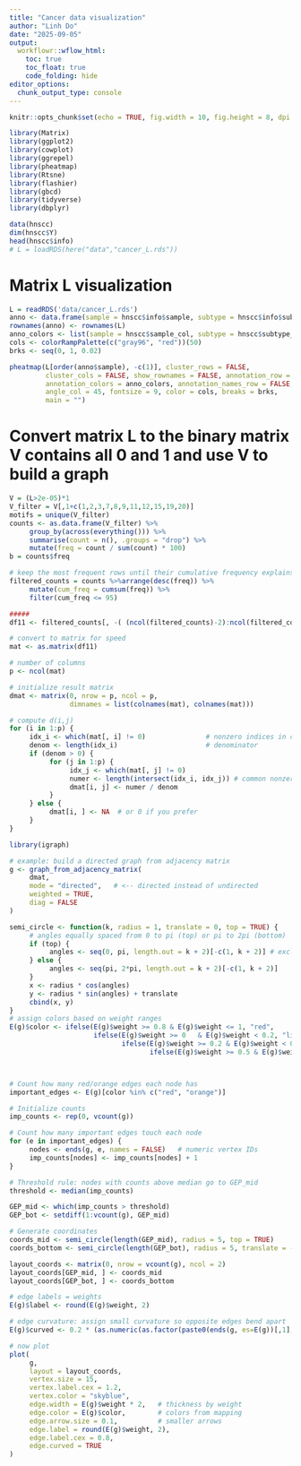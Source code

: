 ```yaml
---
title: "Cancer data visualization"
author: "Linh Do"
date: "2025-09-05"
output:
  workflowr::wflow_html:
    toc: true
    toc_float: true
    code_folding: hide
editor_options:
  chunk_output_type: console
---
```


```r
knitr::opts_chunk$set(echo = TRUE, fig.width = 10, fig.height = 8, dpi = 150)
```

```r
library(Matrix)
library(ggplot2)
library(cowplot)
library(ggrepel)
library(pheatmap)
library(Rtsne)
library(flashier)
library(gbcd)
library(tidyverse)
library(dbplyr)

data(hnscc)
dim(hnscc$Y)
head(hnscc$info)
# L = loadRDS(here("data","cancer_L.rds"))

```

# Matrix L visualization

```r
L = readRDS('data/cancer_L.rds')
anno <- data.frame(sample = hnscc$info$sample, subtype = hnscc$info$subtype)
rownames(anno) <- rownames(L)
anno_colors <- list(sample = hnscc$sample_col, subtype = hnscc$subtype_col)
cols <- colorRampPalette(c("gray96", "red"))(50)
brks <- seq(0, 1, 0.02)

pheatmap(L[order(anno$sample), -c(1)], cluster_rows = FALSE,
         cluster_cols = FALSE, show_rownames = FALSE, annotation_row = anno,
         annotation_colors = anno_colors, annotation_names_row = FALSE,
         angle_col = 45, fontsize = 9, color = cols, breaks = brks,
         main = "")
```

# Convert matrix L to the binary matrix V contains all 0 and 1 and use V to build a graph

```r
V = (L>2e-05)*1
V_filter = V[,1+c(1,2,3,7,8,9,11,12,15,19,20)]
motifs = unique(V_filter)
counts <- as.data.frame(V_filter) %>%
     group_by(across(everything())) %>%
     summarise(count = n(), .groups = "drop") %>%
     mutate(freq = count / sum(count) * 100)
b = counts$freq

# keep the most frequent rows until their cumulative frequency explains 95% of the data
filtered_counts = counts %>%arrange(desc(freq)) %>%
     mutate(cum_freq = cumsum(freq)) %>%
     filter(cum_freq <= 95)

#####
df11 <- filtered_counts[, -( (ncol(filtered_counts)-2):ncol(filtered_counts) )]   # keep only the first 11 columns

# convert to matrix for speed
mat <- as.matrix(df11)

# number of columns
p <- ncol(mat)

# initialize result matrix
dmat <- matrix(0, nrow = p, ncol = p,
               dimnames = list(colnames(mat), colnames(mat)))

# compute d(i,j)
for (i in 1:p) {
     idx_i <- which(mat[, i] != 0)               # nonzero indices in column i
     denom <- length(idx_i)                      # denominator
     if (denom > 0) {
          for (j in 1:p) {
               idx_j <- which(mat[, j] != 0)
               numer <- length(intersect(idx_i, idx_j)) # common nonzero indices
               dmat[i, j] <- numer / denom
          }
     } else {
          dmat[i, ] <- NA  # or 0 if you prefer
     }
}
```

```r
library(igraph)

# example: build a directed graph from adjacency matrix
g <- graph_from_adjacency_matrix(
     dmat,
     mode = "directed",   # <-- directed instead of undirected
     weighted = TRUE,
     diag = FALSE
)

semi_circle <- function(k, radius = 1, translate = 0, top = TRUE) {
     # angles equally spaced from 0 to pi (top) or pi to 2pi (bottom)
     if (top) {
          angles <- seq(0, pi, length.out = k + 2)[-c(1, k + 2)] # exclude ends
     } else {
          angles <- seq(pi, 2*pi, length.out = k + 2)[-c(1, k + 2)]
     }
     x <- radius * cos(angles)
     y <- radius * sin(angles) + translate
     cbind(x, y)
}
# assign colors based on weight ranges
E(g)$color <- ifelse(E(g)$weight >= 0.8 & E(g)$weight <= 1, "red",
                     ifelse(E(g)$weight >= 0   & E(g)$weight < 0.2, "lightgray",
                            ifelse(E(g)$weight >= 0.2 & E(g)$weight < 0.5, "pink",
                                   ifelse(E(g)$weight >= 0.5 & E(g)$weight < 0.8, "orange", "black"))))



# Count how many red/orange edges each node has
important_edges <- E(g)[color %in% c("red", "orange")]

# Initialize counts
imp_counts <- rep(0, vcount(g))

# Count how many important edges touch each node
for (e in important_edges) {
     nodes <- ends(g, e, names = FALSE)   # numeric vertex IDs
     imp_counts[nodes] <- imp_counts[nodes] + 1
}

# Threshold rule: nodes with counts above median go to GEP_mid
threshold <- median(imp_counts)

GEP_mid <- which(imp_counts > threshold)
GEP_bot <- setdiff(1:vcount(g), GEP_mid)

# Generate coordinates
coords_mid <- semi_circle(length(GEP_mid), radius = 5, top = TRUE)
coords_bottom <- semi_circle(length(GEP_bot), radius = 5, translate = -5, top = FALSE)

layout_coords <- matrix(0, nrow = vcount(g), ncol = 2)
layout_coords[GEP_mid, ] <- coords_mid
layout_coords[GEP_bot, ] <- coords_bottom

# edge labels = weights
E(g)$label <- round(E(g)$weight, 2)

# edge curvature: assign small curvature so opposite edges bend apart
E(g)$curved <- 0.2 * (as.numeric(as.factor(paste0(ends(g, es=E(g))[,1], "_", ends(g, es=E(g))[,2]))) %% 2 * 2 - 1)

# now plot
plot(
     g,
     layout = layout_coords,
     vertex.size = 15,
     vertex.label.cex = 1.2,
     vertex.color = "skyblue",
     edge.width = E(g)$weight * 2,   # thickness by weight
     edge.color = E(g)$color,        # colors from mapping
     edge.arrow.size = 0.1,          # smaller arrows
     edge.label = round(E(g)$weight, 2),
     edge.label.cex = 0.8,
     edge.curved = TRUE
)

```